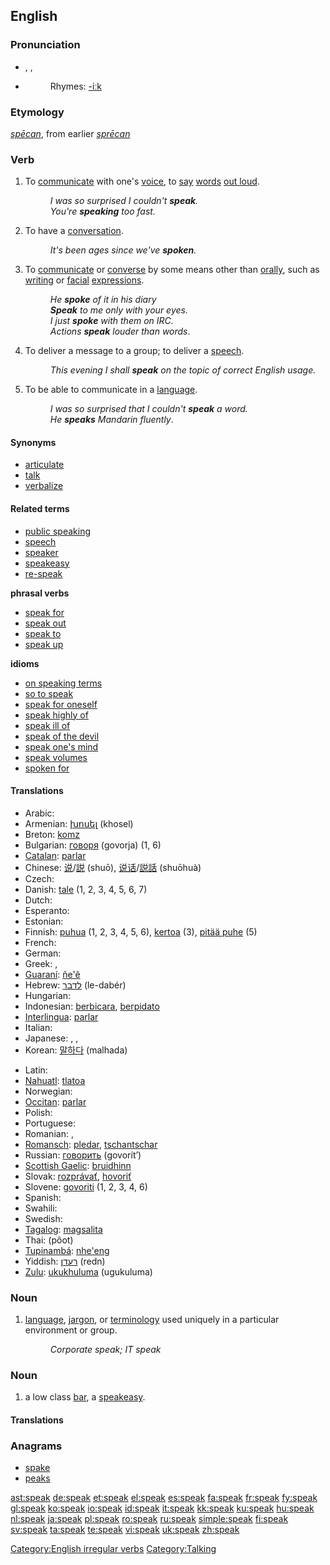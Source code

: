 {{wikipedia}}
==English==

{{rank|free|return|call|354|speak|land|why|women}}

===Pronunciation===
* {{enPR|/spēk/}}, {{IPA|/spiːk/}}, {{SAMPA|/spi:k/}}
* {{audio|en-us-speak.ogg|Audio (US)}}
*: Rhymes: [[Rhymes:English:-iːk|-iːk]]

===Etymology===
{{OE.}} ''[[specan|spēcan]]'', from earlier ''[[sprecan|sprēcan]]''

===Verb===
{{en-verb|'''[[speaks]]''' ''or archaic'', '''[[speaketh]]'''|speaking|'''[[spoke]]''' ''or archaic'', '''[[spake]]'''|spoken}}

# {{intransitive}} To [[communicate]] with one's [[voice]], to [[say]] [[word]]s [[out loud]].
#: ''I was so surprised I couldn't '''speak'''.''
#: ''You're '''speaking''' too fast.''
# {{intransitive}} To have a [[conversation]].
#: ''It's been ages since we've '''spoken'''.''
# {{context|by extension}} To [[communicate]] or [[converse]] by some means other than [[orally]], such as [[writing]] or [[facial]] [[expressions]].
#: ''He '''spoke''' of it in his diary''
#: '' '''Speak''' to me only with your eyes.''
#: ''I just '''spoke''' with them on IRC.''
#: ''Actions '''speak''' louder than words''.
# {{intransitive}} To deliver a message to a group; to deliver a [[speech]].
#: ''This evening I shall '''speak''' on the topic of correct English usage.''
# {{transitive}} To be able to communicate in a [[language]].
#: ''I was so surprised that I couldn't '''speak''' a word.''
#: ''He '''speaks''' Mandarin fluently''.

====Synonyms====
* [[articulate]]
* [[talk]]
* [[verbalize]]

====Related terms====
* [[public speaking]]
* [[speech]]
* [[speaker]]
* [[speakeasy]]
* [[re-speak]]
'''phrasal verbs'''
* [[speak for]]
* [[speak out]]
* [[speak to]]
* [[speak up]]
'''idioms'''
* [[on speaking terms]]
* [[so to speak]]
* [[speak for oneself]]
* [[speak highly of]]
* [[speak ill of]]
* [[speak of the devil]]
* [[speak one's mind]]
* [[speak volumes]]
* [[spoken for]]

====Translations====
{{trans-top}}
* Arabic: {{Arab|[[تحدث]]}} {{unicode|(taħáddaθa)}}
* Armenian: [[խոսել]] (khosel)
* Breton: [[komz]]
* Bulgarian: [[говоря]] (govorja) (1, 6)
* [[Catalan]]: [[parlar]]
* Chinese: [[说]]/[[説]] (shuō), [[说话]]/[[説話]] (shuōhuà)
* Czech: {{t+|cs|mluvit}}
* Danish: [[tale#Danish|tale]] (1, 2, 3, 4, 5, 6, 7)
* Dutch: {{t+|nl|spreken}}
* Esperanto: {{t-|eo|paroli|xs=Esperanto}}
* Estonian: {{t-|et|rääkima}}
* Finnish: [[puhua]] (1, 2, 3, 4, 5, 6), [[kertoa]] (3), [[pitää puhe]] (5)
* French: {{t+|fr|parler}}
* German: {{t+|de|sprechen}}
* Greek: {{t|el|μιλώ|tr=miló}}, {{t|el|λέω|tr=léo}}
* [[Guaraní]]: [[ñe'ẽ]]
* Hebrew: [[לדבר]] (le-dabér)
* Hungarian: {{t-|hu|beszélni}}
* Indonesian: [[bicara|berbicara]], [[pidato|berpidato]]
* [[Interlingua]]: [[parlar]]
* Italian: {{t+|it|parlare}}
* Japanese: {{t+|ja|話す|tr=hanasu|sc=Jpan}}, {{t-|ja|語る|tr=kataru|sc=Jpan}}, {{t+|ja|言う|tr=iu|sc=Jpan}}
* Korean: [[말하다]] (malhada)
{{trans-mid}}
* Latin: {{t-|la|dicere}}
* [[Nahuatl]]: [[tlatoa]]
* Norwegian: {{t+|no|snakke}}
* [[Occitan]]: [[parlar]]
* Polish: {{t+|pl|mówić}}
* Portuguese: {{t+|pt|falar}}
* Romanian: {{t+|ro|vorbi}}, {{t+|ro|discuta}}
* [[Romansch]]: [[pledar]],  [[tschantschar]]
* Russian: [[говорить]] (govorít’)
* [[Scottish Gaelic]]: [[bruidhinn]]
* Slovak: [[rozprávať]], [[hovoriť]]
* Slovene: [[govoriti]] (1, 2, 3, 4, 6)
* Spanish: {{t+|es|hablar}}
* Swahili: {{t-|sw|ongea|xs=Swahili}}
* Swedish: {{t+|sv|tala}}
* [[Tagalog]]: [[magsalita]]
* Thai: {{Thai|[[พูด]]}} (pôot)
* [[Tupinambá]]: [[nhe'eng]]
* Yiddish: [[רעדן]] (redn)
* [[Zulu]]: [[ukukhuluma]] (ugukuluma)
{{trans-bottom}}

===Noun===
{{en-noun|-}}

# [[language]], [[jargon]], or [[terminology]] used uniquely in a particular environment or group.
#: ''Corporate speak; IT speak''
===Noun===
{{en-noun}}
#{{dated}} a low class [[bar]], a [[speakeasy]].
====Translations====
{{trans-top|jargon/terminology}}
{{trans-mid}}
{{trans-bottom}}

===Anagrams===
* [[spake]]
* [[peaks]]

[[Category:English irregular verbs]]
[[Category:Talking]]

[[ast:speak]]
[[de:speak]]
[[et:speak]]
[[el:speak]]
[[es:speak]]
[[fa:speak]]
[[fr:speak]]
[[fy:speak]]
[[gl:speak]]
[[ko:speak]]
[[io:speak]]
[[id:speak]]
[[it:speak]]
[[kk:speak]]
[[ku:speak]]
[[hu:speak]]
[[nl:speak]]
[[ja:speak]]
[[pl:speak]]
[[ro:speak]]
[[ru:speak]]
[[simple:speak]]
[[fi:speak]]
[[sv:speak]]
[[ta:speak]]
[[te:speak]]
[[vi:speak]]
[[uk:speak]]
[[zh:speak]]